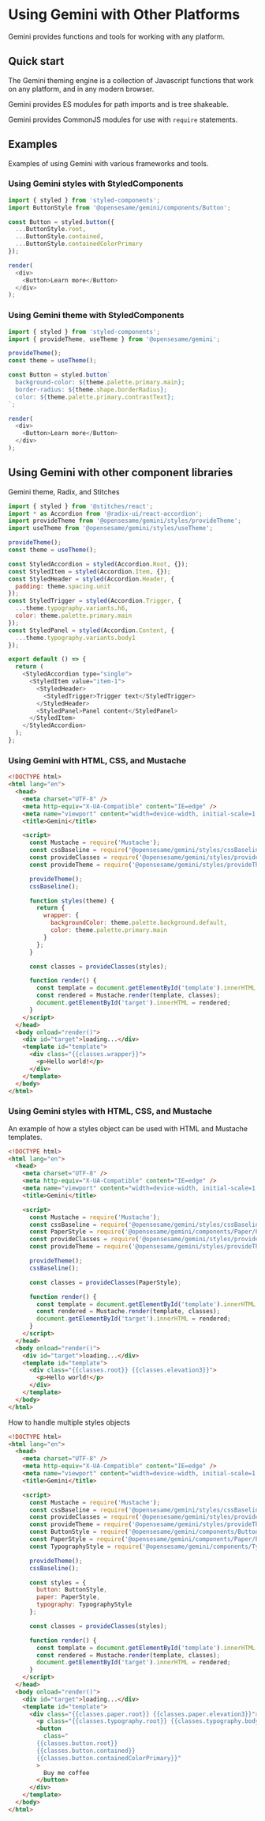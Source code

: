 
<Meta title="Other Platforms" />

<h1>Using Gemini with Other Platforms</h1>
<p>Gemini provides functions and tools for working with any platform.</p>
<h2>Quick start</h2>
<p>The Gemini theming engine is a collection of Javascript functions that work on any platform, and in any modern browser.</p>
<p>Gemini provides ES modules for path imports and is tree shakeable.</p>
<p>
  Gemini provides CommonJS modules for use with <code>require</code> statements.
</p>

<h2>Examples</h2>

<p>Examples of using Gemini with various frameworks and tools.</p>

<h3>Using Gemini styles with StyledComponents</h3>

```javascript
import { styled } from 'styled-components';
import ButtonStyle from '@opensesame/gemini/components/Button';

const Button = styled.button({
  ...ButtonStyle.root,
  ...ButtonStyle.contained,
  ...ButtonStyle.containedColorPrimary
});

render(
  <div>
    <Button>Learn more</Button>
  </div>
);
```

<h3>Using Gemini theme with StyledComponents</h3>

```javascript
import { styled } from 'styled-components';
import { provideTheme, useTheme } from '@opensesame/gemini';

provideTheme();
const theme = useTheme();

const Button = styled.button`
  background-color: ${theme.palette.primary.main};
  border-radius: ${theme.shape.borderRadius};
  color: ${theme.palette.primary.contrastText};
`;

render(
  <div>
    <Button>Learn more</Button>
  </div>
);
```

<h2>Using Gemini with other component libraries</h2>

<p>Gemini theme, Radix, and Stitches</p>

```javascript
import { styled } from '@stitches/react';
import * as Accordion from '@radix-ui/react-accordion';
import provideTheme from '@opensesame/gemini/styles/provideTheme';
import useTheme from '@opensesame/gemini/styles/useTheme';

provideTheme();
const theme = useTheme();

const StyledAccordion = styled(Accordion.Root, {});
const StyledItem = styled(Accordion.Item, {});
const StyledHeader = styled(Accordion.Header, {
  padding: theme.spacing.unit
});
const StyledTrigger = styled(Accordion.Trigger, {
  ...theme.typography.variants.h6,
  color: theme.palette.primary.main
});
const StyledPanel = styled(Accordion.Content, {
  ...theme.typography.variants.body1
});

export default () => {
  return (
    <StyledAccordion type="single">
      <StyledItem value="item-1">
        <StyledHeader>
          <StyledTrigger>Trigger text</StyledTrigger>
        </StyledHeader>
        <StyledPanel>Panel content</StyledPanel>
      </StyledItem>
    </StyledAccordion>
  );
};
```

<h3>Using Gemini with HTML, CSS, and Mustache</h3>

```html
<!DOCTYPE html>
<html lang="en">
  <head>
    <meta charset="UTF-8" />
    <meta http-equiv="X-UA-Compatible" content="IE=edge" />
    <meta name="viewport" content="width=device-width, initial-scale=1.0" />
    <title>Gemini</title>

    <script>
      const Mustache = require('Mustache');
      const cssBaseline = require('@opensesame/gemini/styles/cssBaseline');
      const provideClasses = require('@opensesame/gemini/styles/provideClasses');
      const provideTheme = require('@opensesame/gemini/styles/provideTheme');

      provideTheme();
      cssBaseline();

      function styles(theme) {
        return {
          wrapper: {
            backgroundColor: theme.palette.background.default,
            color: theme.palette.primary.main
          }
        };
      }

      const classes = provideClasses(styles);

      function render() {
        const template = document.getElementById('template').innerHTML;
        const rendered = Mustache.render(template, classes);
        document.getElementById('target').innerHTML = rendered;
      }
    </script>
  </head>
  <body onload="render()">
    <div id="target">loading...</div>
    <template id="template">
      <div class="{{classes.wrapper}}">
        <p>Hello world!</p>
      </div>
    </template>
  </body>
</html>
```

<h3>Using Gemini styles with HTML, CSS, and Mustache</h3>

<p>An example of how a styles object can be used with HTML and Mustache templates.</p>

```html
<!DOCTYPE html>
<html lang="en">
  <head>
    <meta charset="UTF-8" />
    <meta http-equiv="X-UA-Compatible" content="IE=edge" />
    <meta name="viewport" content="width=device-width, initial-scale=1.0" />
    <title>Gemini</title>

    <script>
      const Mustache = require('Mustache');
      const cssBaseline = require('@opensesame/gemini/styles/cssBaseline');
      const PaperStyle = require('@opensesame/gemini/components/Paper/PaperStyle');
      const provideClasses = require('@opensesame/gemini/styles/provideClasses');
      const provideTheme = require('@opensesame/gemini/styles/provideTheme');

      provideTheme();
      cssBaseline();

      const classes = provideClasses(PaperStyle);

      function render() {
        const template = document.getElementById('template').innerHTML;
        const rendered = Mustache.render(template, classes);
        document.getElementById('target').innerHTML = rendered;
      }
    </script>
  </head>
  <body onload="render()">
    <div id="target">loading...</div>
    <template id="template">
      <div class="{{classes.root}} {{classes.elevation3}}">
        <p>Hello world!</p>
      </div>
    </template>
  </body>
</html>
```

<p>How to handle multiple styles objects</p>

```html
<!DOCTYPE html>
<html lang="en">
  <head>
    <meta charset="UTF-8" />
    <meta http-equiv="X-UA-Compatible" content="IE=edge" />
    <meta name="viewport" content="width=device-width, initial-scale=1.0" />
    <title>Gemini</title>

    <script>
      const Mustache = require('Mustache');
      const cssBaseline = require('@opensesame/gemini/styles/cssBaseline');
      const provideClasses = require('@opensesame/gemini/styles/provideClasses');
      const provideTheme = require('@opensesame/gemini/styles/provideTheme');
      const ButtonStyle = require('@opensesame/gemini/components/Button/ButtonStyle');
      const PaperStyle = require('@opensesame/gemini/components/Paper/PaperStyle');
      const TypographyStyle = require('@opensesame/gemini/components/Typography/TypographyStyle');

      provideTheme();
      cssBaseline();

      const styles = {
        button: ButtonStyle,
        paper: PaperStyle,
        typography: TypographyStyle
      };

      const classes = provideClasses(styles);

      function render() {
        const template = document.getElementById('template').innerHTML;
        const rendered = Mustache.render(template, classes);
        document.getElementById('target').innerHTML = rendered;
      }
    </script>
  </head>
  <body onload="render()">
    <div id="target">loading...</div>
    <template id="template">
      <div class="{{classes.paper.root}} {{classes.paper.elevation3}}">
        <p class="{{classes.typography.root}} {{classes.typography.body1}}">Hello world!</p>
        <button
          class="
        {{classes.button.root}}
        {{classes.button.contained}}
        {{classes.button.containedColorPrimary}}"
        >
          Buy me coffee
        </button>
      </div>
    </template>
  </body>
</html>
```
